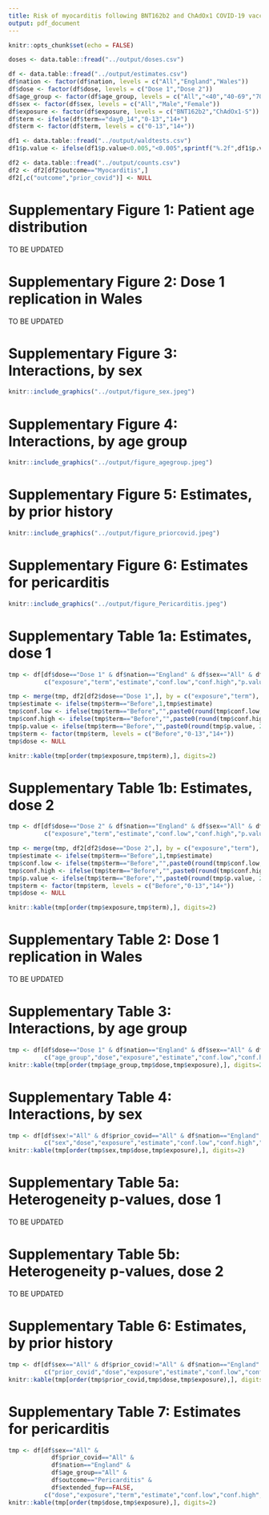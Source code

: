 ```yaml
---
title: Risk of myocarditis following BNT162b2 and ChAdOx1 COVID-19 vaccinations
output: pdf_document
---
```


```r
knitr::opts_chunk$set(echo = FALSE)

doses <- data.table::fread("../output/doses.csv")

df <- data.table::fread("../output/estimates.csv")
df$nation <- factor(df$nation, levels = c("All","England","Wales"))
df$dose <- factor(df$dose, levels = c("Dose 1","Dose 2"))
df$age_group <- factor(df$age_group, levels = c("All","<40","40-69","70+"))
df$sex <- factor(df$sex, levels = c("All","Male","Female"))
df$exposure <- factor(df$exposure, levels = c("BNT162b2","ChAdOx1-S"))
df$term <- ifelse(df$term=="day0_14","0-13","14+")
df$term <- factor(df$term, levels = c("0-13","14+"))

df1 <- data.table::fread("../output/waldtests.csv")
df1$p.value <- ifelse(df1$p.value<0.005,"<0.005",sprintf("%.2f",df1$p.value))

df2 <- data.table::fread("../output/counts.csv")
df2 <- df2[df2$outcome=="Myocarditis",]
df2[,c("outcome","prior_covid")] <- NULL

```

\newpage

# Supplementary Figure 1: Patient age distribution

TO BE UPDATED

\newpage 

# Supplementary Figure 2: Dose 1 replication in Wales

TO BE UPDATED

\newpage

# Supplementary Figure 3: Interactions, by sex

```r
knitr::include_graphics("../output/figure_sex.jpeg")
```

\newpage

# Supplementary Figure 4: Interactions, by age group

```r
knitr::include_graphics("../output/figure_agegroup.jpeg")
```

\newpage

# Supplementary Figure 5: Estimates, by prior history

```r
knitr::include_graphics("../output/figure_priorcovid.jpeg")
```

\newpage

# Supplementary Figure 6: Estimates for pericarditis

```r
knitr::include_graphics("../output/figure_Pericarditis.jpeg")
```

\newpage

# Supplementary Table 1a: Estimates, dose 1

```r
tmp <- df[df$dose=="Dose 1" & df$nation=="England" & df$sex=="All" & df$prior_covid=="All" & df$outcome=="Myocarditis" & df$age_group=="All",
          c("exposure","term","estimate","conf.low","conf.high","p.value")]

tmp <- merge(tmp, df2[df2$dose=="Dose 1",], by = c("exposure","term"), all.y = TRUE)
tmp$estimate <- ifelse(tmp$term=="Before",1,tmp$estimate)
tmp$conf.low <- ifelse(tmp$term=="Before","",paste0(round(tmp$conf.low, 2)))
tmp$conf.high <- ifelse(tmp$term=="Before","",paste0(round(tmp$conf.high, 2)))
tmp$p.value <- ifelse(tmp$term=="Before","",paste0(round(tmp$p.value, 2)))
tmp$term <- factor(tmp$term, levels = c("Before","0-13","14+"))
tmp$dose <- NULL

knitr::kable(tmp[order(tmp$exposure,tmp$term),], digits=2)
```

# Supplementary Table 1b: Estimates, dose 2

```r
tmp <- df[df$dose=="Dose 2" & df$nation=="England" & df$sex=="All" & df$prior_covid=="All" & df$outcome=="Myocarditis" & df$age_group=="All",
          c("exposure","term","estimate","conf.low","conf.high","p.value")]

tmp <- merge(tmp, df2[df2$dose=="Dose 2",], by = c("exposure","term"), all.y = TRUE)
tmp$estimate <- ifelse(tmp$term=="Before",1,tmp$estimate)
tmp$conf.low <- ifelse(tmp$term=="Before","",paste0(round(tmp$conf.low, 2)))
tmp$conf.high <- ifelse(tmp$term=="Before","",paste0(round(tmp$conf.high, 2)))
tmp$p.value <- ifelse(tmp$term=="Before","",paste0(round(tmp$p.value, 2)))
tmp$term <- factor(tmp$term, levels = c("Before","0-13","14+"))
tmp$dose <- NULL

knitr::kable(tmp[order(tmp$exposure,tmp$term),], digits=2)
```

\newpage

# Supplementary Table 2: Dose 1 replication in Wales 

TO BE UPDATED

\newpage

# Supplementary Table 3: Interactions, by age group

```r
tmp <- df[df$dose=="Dose 1" & df$nation=="England" & df$sex=="All" & df$prior_covid=="All" & df$outcome=="Myocarditis" & df$age_group!="All",
          c("age_group","dose","exposure","estimate","conf.low","conf.high","p.value")]
knitr::kable(tmp[order(tmp$age_group,tmp$dose,tmp$exposure),], digits=2)
```

\newpage

# Supplementary Table 4: Interactions, by sex

```r
tmp <- df[df$sex!="All" & df$prior_covid=="All" & df$nation=="England" & df$age_group=="All" & df$outcome=="Myocarditis",
          c("sex","dose","exposure","estimate","conf.low","conf.high","p.value")]
knitr::kable(tmp[order(tmp$sex,tmp$dose,tmp$exposure),], digits=2)
```

\newpage

# Supplementary Table 5a: Heterogeneity p-values, dose 1

TO BE UPDATED

# Supplementary Table 5b: Heterogeneity p-values, dose 2

TO BE UPDATED

\newpage

# Supplementary Table 6: Estimates, by prior history

```r
tmp <- df[df$sex=="All" & df$prior_covid!="All" & df$nation=="England" & df$age_group=="All" & df$outcome=="Myocarditis",
          c("prior_covid","dose","exposure","estimate","conf.low","conf.high","p.value")]
knitr::kable(tmp[order(tmp$prior_covid,tmp$dose,tmp$exposure),], digits=2)
```

\newpage

# Supplementary Table 7: Estimates for pericarditis

```r
tmp <- df[df$sex=="All" & 
            df$prior_covid=="All" & 
            df$nation=="England" & 
            df$age_group=="All" & 
            df$outcome=="Pericarditis" &
            df$extended_fup==FALSE,
          c("dose","exposure","term","estimate","conf.low","conf.high","p.value")]
knitr::kable(tmp[order(tmp$dose,tmp$exposure),], digits=2)
```